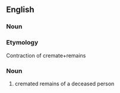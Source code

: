 ==English==
===Noun===
===Etymology===
Contraction of cremate+remains
===Noun===
#cremated remains of a deceased person